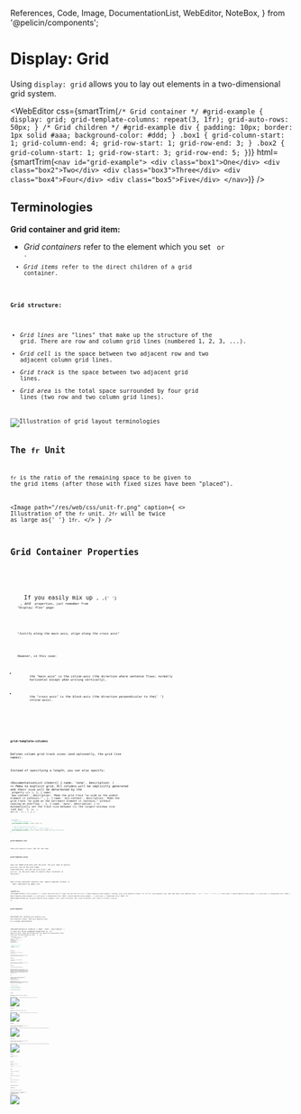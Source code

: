   References,
  Code,
  Image,
  DocumentationList,
  WebEditor,
  NoteBox,
} from '@pelicin/components';

<MetadataConfigurer title="Display: Grid" dateCreated="2021-02-26" />

# Display: Grid

Using `display: grid` allows you to lay out elements in a two-dimensional grid system.

<WebEditor
  css={smartTrim(`
    /* Grid container */
    #grid-example {
      display: grid;
      grid-template-columns: repeat(3, 1fr);
      grid-auto-rows: 50px;
    }
    /* Grid children */
    #grid-example div {
      padding: 10px;
      border: 1px solid #aaa;
      background-color: #ddd;
    }
    .box1 {
      grid-column-start: 1;
      grid-column-end: 4;
      grid-row-start: 1;
      grid-row-end: 3;
    }
    .box2 {
      grid-column-start: 1;
      grid-row-start: 3;
      grid-row-end: 5;
    }
  `)}
  html={smartTrim(`
    <nav id="grid-example">
      <div class="box1">One</div>
      <div class="box2">Two</div>
      <div class="box3">Three</div>
      <div class="box4">Four</div>
      <div class="box5">Five</div>
    </nav>
  `)}
/>

## Terminologies

**Grid container and grid item:**

- <dfn>Grid containers</dfn> refer to the element which you set <Code str="display: grid" /> or <Code str="display: inline-grid" />
  .
- <dfn>Grid items</dfn> refer to the direct children of a grid container.

**Grid structure:**

- <dfn>Grid lines</dfn> are "lines" that make up the structure of the grid. There are row and column
  grid lines (numbered 1, 2, 3, ...).
- <dfn>Grid cell</dfn> is the space between two adjacent row and two adjacent column grid lines.
- <dfn>Grid track</dfn> is the space between two adjacent grid lines.
- <dfn>Grid area</dfn> is the total space surrounded by four grid lines (two row and two column grid
  lines).

<Image path="/res/web/css/grid-terminology.png" alt="Illustration of grid layout terminologies" />

## The `fr` Unit

`fr` is the ratio of the remaining space to be given to the grid items (after those with fixed sizes have been "placed").

<Image
  path="/res/web/css/unit-fr.png"
  caption={
    <>
      Illustration of the <code>fr</code> unit. <code>2fr</code> will be twice as large as{' '}
      <code>1fr</code>.
    </>
  }
/>

## Grid Container Properties

<NoteBox type="info" title="Tip!">
  <p>
    If you easily mix up <Code str="justify-content" />, <Code str="align-content" />,{' '}
    <Code str="justify-items" />, and <Code str="align-items" /> properties, just remember from
    "Display: Flex" page:
  </p>
  <p>
    <em>"Justify along the main axis, align along the cross axis"</em>
  </p>
  <p>
    However, in this case:
    <ul>
      <li>
        the "main axis" is the <dfn>inline-axis</dfn> (the direction where sentence flows; normally
        horizontal except when writing vertically),
      </li>
      <li>
        the "cross axis" is the <dfn>block-axis</dfn> (the direction perpendicular to the{' '}
        <dfn>inline axis</dfn>).
      </li>
    </ul>
  </p>
</NoteBox>

### `grid-template-columns`

Defines column grid track sizes (and optionally, the grid line names).

Instead of specifying a length, you can also specify:

<DocumentationList
  items={[
    {
      name: 'none',
      description: (
        <>
          Make no explicit grid. All columns will be implicitly generated and their size will be
          determined by the <Code str="grid-auto-columns" /> property
        </>
      ),
    },
    {
      name: 'max-content',
      description: 'Make the grid track "as wide as the widest element it contains."',
    },
    {
      name: 'min-content',
      description:
        'Make the grid track "as wide as the narrowest element it contains," without causing an overflow.',
    },
    {
      name: 'auto',
      description: (
        <>
          Automatically set the track size between (1) the largest minimum size (set by{' '}
          <Code str="min-width" /> or <Code str="min-height" />
          ), and (2) <Code str="max-content" />.
        </>
      ),
    },
  ]}
/>

```css
.container {
  /* Make three columns */
  grid-template-columns: 100px 100px 1fr;

  /* How to add grid line names */
  /* Add multiple names like this: `[name1 name2]` */
  grid-template-columns: [one] 100px [two] 100px [three] 1fr [four];
}
```

### `grid-template-rows`

Like `grid-template-columns`, but for the rows.

### `grid-template-areas`

Lays out named grid-area into the grid. You will need to specify <code>grid-area: <var>name</var></code> on the grid items.
(Alternatively, you can use `grid-column-*` and `grid-row-*` on the grid items to specify their locations in the grid.)

Each string represent separate rows. Spaces separate columns. A `.` (dot) represents an empty cell.

<WebEditor
  css={smartTrim(`
    /* Grid container */
    /* Note that grid area "a" takes the top-left 2x2 cells */
    #grid-template-areas-example {
      display: grid;
      grid-template-columns: 1fr 1fr 1fr;
      grid-template-rows: 30px 30px 30px;
      grid-template-areas: 
        "a a ."
        "a a ."
        ". b c";
    }
    /* Grid items */
    #grid-template-areas-example .a {
      grid-area: a;
      background-color: #fdd;
    }
    #grid-template-areas-example .b {
      grid-area: b;
      background-color: #dfd;
    }
    #grid-template-areas-example .c {
      grid-area: c;
      background-color: #ddf;
    }
  `)}
  html={smartTrim(`
    <nav id="grid-template-areas-example">
      <div class="a">A</div>
      <div class="b">B</div>
      <div class="c">C</div>
    </nav>
  `)}
/>

### `grid-template`

Shorthand for setting `grid-template-rows`, `grid-template-columns`, and `grid-template-areas` in a single declaration.

<DocumentationList
  items={[
    {
      name: 'none',
      description: (
        <>
          Sets all three longhand properties to <Code str="none" /> (no explicit grid). Rows and
          columns will be implicitly generated; their size will be determined by the{' '}
          <Code str="grid-auto-rows" /> and <Code str="grid-auto-columns" /> properties.
        </>
      ),
    },
    {
      name: '<grid-template-rows> / <grid-template-columns>',
      description: (
        <>
          E.g. <Code str="10px 10px / 20px 20px" />. Sets <Code str="grid-template-rows" /> and{' '}
          <Code str="grid-template-columns" /> to the specified values, and{' '}
          <Code str="grid-template-areas" /> to <Code str="none" /> (no named grid areas)
        </>
      ),
    },
    {
      name: '<grid-template-areas> <grid-template-rows> / <grid-template-column>',
      description: <>See the example below.</>,
    },
  ]}
/>

```css
.container {
  /* Those beside the strings are row track sizes */
  /* Those after '/' are column track sizes */
  grid-template:
    [head-top] 'a a a' auto [head-bottom]
    [main-top] 'b b b' 1fr [main-bottom]
    / auto 1fr auto;
}
```

### `grid-auto-columns`

Like `grid-template-columns`, but for columns that are created _implicitly_.

(Columns are created implicitly by placing a grid item out of range, or when grid auto-placement algorithm created one.)

### `grid-auto-rows`

Like `grid-template-rows`, but for columns that are created _implicitly_.

(Rows are created implicitly by placing a grid item out of range, or when grid auto-placement algorithm created one.)

### `grid-auto-flow`

Controls how grid auto-placement algorithm works.

<DocumentationList
  items={[
    {
      name: 'row',
      description: 'fill in each row in turn, adding new rows as necessary (default)',
    },
    {
      name: 'column',
      description: 'fill in each column in turn, adding new columns as necessary',
    },
    {
      name: 'dense',
      description:
        'attempt to fill in earlier holes in the grid, if smaller items come up later (may cause items to appear out-of-order)',
    },
    { name: 'row dense' },
    { name: 'column dense' },
  ]}
/>

### `grid`

Shorthand for setting _all_ of the explicit and implicit grid properties in a single declaration (`grid-template-rows`, `grid-template-columns`, and `grid-template-areas`, `grid-auto-rows`, `grid-auto-columns`, and `grid-auto-flow`).

**Note:** When specifying `auto-flow` on either row or column side, the "length" on that side refers to the implicit track size. "You can only specify the explicit or the implicit grid properties in a single grid declaration."

```css
.container {
  /* <explicit-rows> / <explicit-columns> */
  grid: 100px 100px / 200px 200px;

  /* <implicit-rows> / <explicit-columns> */
  /* Set auto-flow to row, and make it dense
  /* (the 100px here is the `grid-auto-rows` size) */
  grid: auto-flow dense 100px / 200px 200px;

  /* <explicit-rows> / <implicit-columns> */
  /* Set auto-flow to row, and make it dense
  /* (the 200px here is the `grid-auto-columns` size) */
  grid: 100px 100px / auto-flow dense 200px ';
}
```

### `align-items`

Defines how items are aligned along the block-axis (perpendicular to writing direction).

<Image
  path="/res/web/css/grid-align-items.png"
  alt="Different possible values for align-items: start, end, center, stretch"
/>

### `justify-items`

Defines how items are aligned along the inline-axis (the writing direction).

<Image
  path="/res/web/css/grid-justify-items.png"
  alt="Different possible values for justify-items: start, end, center, stretch"
/>

### `align-content`

Defines how the "content" (grid) is aligned along the block-axis, if there's an extra space in the grid container.

<Image
  path="/res/web/css/grid-align-content.png"
  alt="Different possible values for align-content: start, end, center, stretch, space-between, space-around, space-evenly"
/>

### `justify-content`

Defines how the "content" (grid) is aligned along the inline-axis, if there's an extra space in the grid container.

<Image
  path="/res/web/css/grid-justify-content.png"
  alt="Different possible values for justify-content: start, end, center, stretch, space-between, space-around, space-evenly"
/>

### `place-items`

Shorthand for `align-items` and `justify-items`.

```css
.container {
  place-items: <align-items> / <justify-items>;
}
```

### `place-content`

Shorthand for `align-content` and `justify-content`.

```css
.container {
  place-items: <align-content> / <justify-content>;
}
```

### `row-gap`

Specifies gutter size between rows.

### `column-gap`

Specifies gutter size between columns.

### `gap`

Shorthand for `row-gap` and `column-gap`

```css
.container {
  gap: <row-and-column-gap>;
  gap: <row-gap> <column-gap>;
}
```

## Grid Item Properties

### `grid-column-start`

Specifies a grid item's position in the grid.

<DocumentationList
  items={[
    {
      name: 'auto',
      description: 'Place the item automatically (default).',
    },
    {
      nameSpecial: (
        <>
          <Code str="<lineName>" />
        </>
      ),
      description: (
        <>
          Place the item from the column line whose name is <Code str="lineName-start" /> or{' '}
          <Code str="lineName" />.
        </>
      ),
    },
    {
      nameSpecial: (
        <>
          <Code str="<number>" /> or <Code str="<lineName> <number>" />
        </>
      ),
      description: (
        <>
          E.g. <Code str="3" /> or <Code str="my-line 3" />. Place the item from the{' '}
          <Code str="number" />
          -th column line (counting backwards if it is negative). If <Code str="lineName" /> is specified,
          then only lines with that name is counted.
        </>
      ),
    },
    {
      nameSpecial: (
        <>
          <Code str="span <number>" /> or <Code str="span <lineName> <number>" />
        </>
      ),
      description: (
        <>
          E.g. <Code str="span 3" /> or <Code str="span my-line 3" />. Place the item's column start
          line <Code str="number" /> lines away from the column end line. (See{' '}
          <Code str="grid-column-end" /> value or place the item automatically first to determine
          the column end line.) If <Code str="lineName" /> is specified, then only lines with that
          name is counted.
        </>
      ),
    },
  ]}
/>

### `grid-column-end`

Specifies a grid item's position in the grid.

<DocumentationList
  items={[
    {
      name: 'auto',
      description: 'Place the item automatically (default).',
    },
    {
      nameSpecial: (
        <>
          <Code str="<lineName>" />
        </>
      ),
      description: (
        <>
          Place the item until the column line whose name is <Code str="lineName-end" /> or{' '}
          <Code str="lineName" />.
        </>
      ),
    },
    {
      nameSpecial: (
        <>
          <Code str="<number>" /> or <Code str="<lineName> <number>" />
        </>
      ),
      description: (
        <>
          E.g. <Code str="3" /> or <Code str="my-line 3" />. Place the item until the{' '}
          <Code str="number" />
          -th column line (counting backwards if it is negative). If <Code str="lineName" /> is specified,
          then only lines with that name is counted.
        </>
      ),
    },
    {
      nameSpecial: (
        <>
          <Code str="span <number>" /> or <Code str="span <lineName> <number>" />
        </>
      ),
      description: (
        <>
          E.g. <Code str="span 3" /> or <Code str="span my-line 3" />. Place the item's column end
          line <Code str="number" /> lines away from the column start line. (See{' '}
          <Code str="grid-column-start" /> value or place the item automatically first to determine
          the column start line.) If <Code str="lineName" /> is specified, then only lines with that
          name is counted.
        </>
      ),
    },
  ]}
/>

### `grid-row-start`

Specifies a grid item's position in the grid.

(See `grid-column-start` explanation for the list of possible values.)

### `grid-row-end`

Specifies a grid item's position in the grid.

(See `grid-column-end` explanation for the list of possible values.)

## CSS Functions

### <code>minmax(<var>min</var>, <var>max</var>)</code>

Defines the allowed size range for a grid track. For example, you want a column to be between 200px and 500px (inclusive), depending on the grid container's width.

Instead of specifying a length for <var>min</var> or <var>max</var>, you can also specify:

<DocumentationList
  items={[
    {
      name: 'max-content',
      description: 'Make the grid track "as wide as the widest element it contains."',
    },
    {
      name: 'min-content',
      description:
        'Make the grid track "as wide as the narrowest element it contains," without causing an overflow.',
    },
    {
      name: 'auto',
      description: (
        <>
          When specified as <var>max</var>, it is identical to <Code str="max-content" />. When
          specified as <var>min</var>, it follows the largest minimum size (set by{' '}
          <Code str="min-width" /> or <Code str="min-height" />
          ).
        </>
      ),
    },
  ]}
/>
<Image
  path="/res/web/css/max-content-min-content.png"
  alt="Illustration of max-content and min-content"
/>

### <code>repeat(<var>count</var>, <var>trackSizes</var>)</code>

Repeat the sizes specified in `trackSizes`. You can specify more than one lengths for `trackSizes`.

Instead of specifying a number for <var>count</var>, you can also specify these special values:

<DocumentationList
  items={[
    {
      name: 'auto-fill',
      description: (
        <>
          Set <var>count</var> to the highest number that does not cause the grid to overflow
        </>
      ),
    },
    {
      name: 'auto-fit',
      description: (
        <>
          Behaves like <Code str="auto-fill" />, but all empty tracks are collapsed (so the filled
          tracks can grow to fill the remaining space)
        </>
      ),
    },
  ]}
/>

Instead of specifying a length for <var>trackSizes</var>, you can also specify these special values:

<DocumentationList
  items={[
    {
      name: 'max-content',
      description: 'Make the grid track "as wide as the widest element it contains."',
    },
    {
      name: 'min-content',
      description:
        'Make the grid track "as wide as the narrowest element it contains," without causing an overflow.',
    },
    {
      name: 'auto',
      description: (
        <>
          Automatically set the track size between (1) the largest minimum size (set by{' '}
          <Code str="min-width" /> or <Code str="min-height" />
          ), and (2) <Code str="max-content" />.
        </>
      ),
    },
  ]}
/>

```css
.container {
  /* Same meaning */
  grid-template-columns: repeat(3, 1fr);
  grid-template-columns: 1fr 1fr 1fr;
  /* Also, same meaning */
  grid-template-columns: repeat(3, 1rem 20px);
  grid-template-columns: 1rem 20px 1rem 20px 1rem 20px;
}
```

### <code>fit-content(<var>length</var>)</code>

Specifies track size of `length`, but ensuring that the final value is between `auto` (min) and `max-content` (max).

(With `auto` as the minimum value, it means the minimum value won't be smaller than `min-height` or `min-width` that you specified on the track.)

## References

<References
  references={[
    {
      text: 'A Complete Guide to Grid (CSS Tricks)',
      link: `https://css-tricks.com/snippets/css/complete-guide-grid/`,
    },
    {
      text: 'Basic Concepts of grid layout (MDN)',
      link: `https://developer.mozilla.org/en-US/docs/Web/CSS/CSS_Grid_Layout/Basic_Concepts_of_Grid_Layout`,
    },
    {
      text: 'Box alignment in grid layout (MDN)',
      link: `https://developer.mozilla.org/en-US/docs/Web/CSS/CSS_Box_Alignment/Box_Alignment_In_Grid_Layout`,
    },
    {
      text: 'grid-template-areas (MDN)',
      link: `https://developer.mozilla.org/en-US/docs/Web/CSS/grid-template-areas`,
    },
    {
      text: 'grid-template (MDN)',
      link: `https://developer.mozilla.org/en-US/docs/Web/CSS/grid-template`,
    },
    {
      text: 'grid-auto-columns (MDN)',
      link: `https://developer.mozilla.org/en-US/docs/Web/CSS/grid-auto-columns`,
    },
    {
      text: 'grid (MDN)',
      link: `https://developer.mozilla.org/en-US/docs/Web/CSS/grid`,
    },
    {
      text: 'repeat() (MDN)',
      link: `https://developer.mozilla.org/en-US/docs/Web/CSS/repeat()`,
    },
    {
      text: 'minmax() (MDN)',
      link: `https://developer.mozilla.org/en-US/docs/Web/CSS/minmax()`,
    },
    {
      text: 'fit-content() (MDN)',
      link: `https://developer.mozilla.org/en-US/docs/Web/CSS/fit-content()`,
    },
    {
      text: 'CSS Grid Layout: The Minmax Function (Alligator.io)',
      link: `https://alligator.io/css/css-grid-layout-minmax-function/`,
    },
    {
      text: 'How the minmax() Function Works (bitsofcode)',
      link: `https://bitsofco.de/how-the-minmax-function-works/`,
    },
    {
      text: 'How to Use minmax() CSS Grid (Hongkiat)',
      link: `https://www.hongkiat.com/blog/css-grid-layout-minmax/`,
    },
  ]}
></References>
